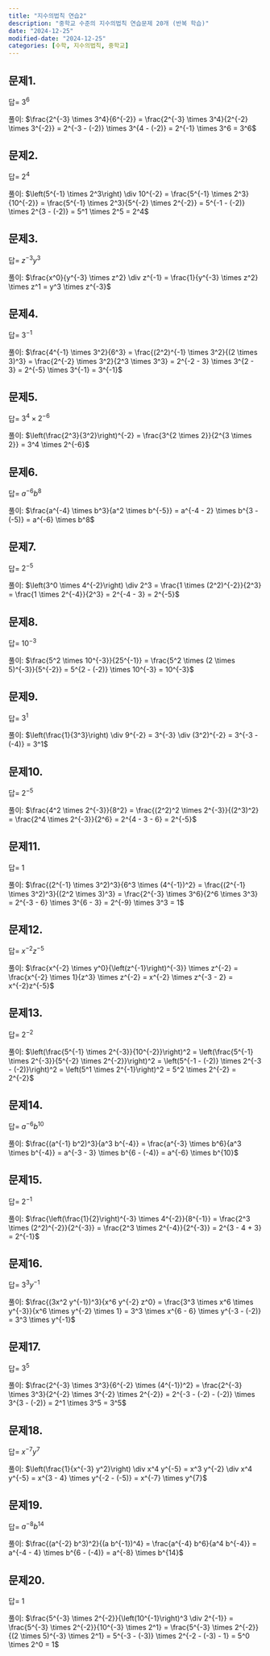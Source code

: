 ```yaml
---
title: "지수의법칙 연습2"
description: "중학교 수준의 지수의법칙 연습문제 20개 (반복 학습)"
date: "2024-12-25"
modified-date: "2024-12-25"
categories: [수학, 지수의법칙, 중학교]
---
```


## 문제1.

::: {.callout-note title="$\frac{2^{-3} \times 3^4}{6^{-2}} = ?$" collapse="true" appearance="minimal"}
답= $3^6$

풀이: $\frac{2^{-3} \times 3^4}{6^{-2}} = \frac{2^{-3} \times 3^4}{2^{-2} \times 3^{-2}} = 2^{-3 - (-2)} \times 3^{4 - (-2)} = 2^{-1} \times 3^6 = 3^6$
:::

## 문제2.

::: {.callout-note title="$\left(5^{-1} \times 2^3\right) \div 10^{-2} = ?$" collapse="true" appearance="minimal"}
답= $2^4$

풀이: $\left(5^{-1} \times 2^3\right) \div 10^{-2} = \frac{5^{-1} \times 2^3}{10^{-2}} = \frac{5^{-1} \times 2^3}{5^{-2} \times 2^{-2}} = 5^{-1 - (-2)} \times 2^{3 - (-2)} = 5^1 \times 2^5 = 2^4$
:::

## 문제3.

::: {.callout-note title="$\frac{x^0}{y^{-3} \times z^2} \div z^{-1} = ?$" collapse="true" appearance="minimal"}
답= $z^{-3} y^3$

풀이: $\frac{x^0}{y^{-3} \times z^2} \div z^{-1} = \frac{1}{y^{-3} \times z^2} \times z^1 = y^3 \times z^{-3}$
:::

## 문제4.

::: {.callout-note title="$\frac{4^{-1} \times 3^2}{6^3} = ?$" collapse="true" appearance="minimal"}
답= $3^{-1}$

풀이: $\frac{4^{-1} \times 3^2}{6^3} = \frac{(2^2)^{-1} \times 3^2}{(2 \times 3)^3} = \frac{2^{-2} \times 3^2}{2^3 \times 3^3} = 2^{-2 - 3} \times 3^{2 - 3} = 2^{-5} \times 3^{-1} = 3^{-1}$
:::

## 문제5.

::: {.callout-note title="$\left(\frac{2^3}{3^2}\right)^{-2} = ?$" collapse="true" appearance="minimal"}
답= $3^4 \times 2^{-6}$

풀이: $\left(\frac{2^3}{3^2}\right)^{-2} = \frac{3^{2 \times 2}}{2^{3 \times 2}} = 3^4 \times 2^{-6}$
:::

## 문제6.

::: {.callout-note title="$\frac{a^{-4} \times b^3}{a^2 \times b^{-5}} = ?$" collapse="true" appearance="minimal"}
답= $a^{-6}b^8$

풀이: $\frac{a^{-4} \times b^3}{a^2 \times b^{-5}} = a^{-4 - 2} \times b^{3 - (-5)} = a^{-6} \times b^8$
:::

## 문제7.

::: {.callout-note title="$\left(3^0 \times 4^{-2}\right) \div 2^3 = ?$" collapse="true" appearance="minimal"}
답= $2^{-5}$

풀이: $\left(3^0 \times 4^{-2}\right) \div 2^3 = \frac{1 \times (2^2)^{-2}}{2^3} = \frac{1 \times 2^{-4}}{2^3} = 2^{-4 - 3} = 2^{-5}$
:::

## 문제8.

::: {.callout-note title="$\frac{5^2 \times 10^{-3}}{25^{-1}} = ?$" collapse="true" appearance="minimal"}
답= $10^{-3}$

풀이: $\frac{5^2 \times 10^{-3}}{25^{-1}} = \frac{5^2 \times (2 \times 5)^{-3}}{5^{-2}} = 5^{2 - (-2)} \times 10^{-3} = 10^{-3}$
:::

## 문제9.

::: {.callout-note title="$\left(\frac{1}{3^3}\right) \div 9^{-2} = ?$" collapse="true" appearance="minimal"}
답= $3^1$

풀이: $\left(\frac{1}{3^3}\right) \div 9^{-2} = 3^{-3} \div (3^2)^{-2} = 3^{-3 - (-4)} = 3^1$
:::

## 문제10.

::: {.callout-note title="$\frac{4^2 \times 2^{-3}}{8^2} = ?$" collapse="true" appearance="minimal"}
답= $2^{-5}$

풀이: $\frac{4^2 \times 2^{-3}}{8^2} = \frac{(2^2)^2 \times 2^{-3}}{(2^3)^2} = \frac{2^4 \times 2^{-3}}{2^6} = 2^{4 - 3 - 6} = 2^{-5}$
:::


## 문제11.

::: {.callout-note title="$\frac{(2^{-1} \times 3^2)^3}{6^3 \times (4^{-1})^2} = ?$" collapse="true" appearance="minimal"}
답= $1$

풀이: $\frac{(2^{-1} \times 3^2)^3}{6^3 \times (4^{-1})^2} = \frac{(2^{-1} \times 3^2)^3}{(2^2 \times 3)^3} = \frac{2^{-3} \times 3^6}{2^6 \times 3^3} = 2^{-3 - 6} \times 3^{6 - 3} = 2^{-9} \times 3^3 = 1$
:::

## 문제12.

::: {.callout-note title="$\frac{x^{-2} \times y^0}{\left(z^{-1}\right)^{-3}} \times z^{-2} = ?$" collapse="true" appearance="minimal"}
답= $x^{-2}z^{-5}$

풀이: $\frac{x^{-2} \times y^0}{\left(z^{-1}\right)^{-3}} \times z^{-2} = \frac{x^{-2} \times 1}{z^3} \times z^{-2} = x^{-2} \times z^{-3 - 2} = x^{-2}z^{-5}$
:::

## 문제13.

::: {.callout-note title="$\left(\frac{5^{-1} \times 2^{-3}}{10^{-2}}\right)^2 = ?$" collapse="true" appearance="minimal"}
답= $2^{-2}$

풀이: $\left(\frac{5^{-1} \times 2^{-3}}{10^{-2}}\right)^2 = \left(\frac{5^{-1} \times 2^{-3}}{5^{-2} \times 2^{-2}}\right)^2 = \left(5^{-1 - (-2)} \times 2^{-3 - (-2)}\right)^2 = \left(5^1 \times 2^{-1}\right)^2 = 5^2 \times 2^{-2} = 2^{-2}$
:::

## 문제14.

::: {.callout-note title="$\frac{(a^{-1} b^2)^3}{a^3 b^{-4}} = ?$" collapse="true" appearance="minimal"}
답= $a^{-6}b^{10}$

풀이: $\frac{(a^{-1} b^2)^3}{a^3 b^{-4}} = \frac{a^{-3} \times b^6}{a^3 \times b^{-4}} = a^{-3 - 3} \times b^{6 - (-4)} = a^{-6} \times b^{10}$
:::

## 문제15.

::: {.callout-note title="$\frac{\left(\frac{1}{2}\right)^{-3} \times 4^{-2}}{8^{-1}} = ?$" collapse="true" appearance="minimal"}
답= $2^{-1}$

풀이: $\frac{\left(\frac{1}{2}\right)^{-3} \times 4^{-2}}{8^{-1}} = \frac{2^3 \times (2^2)^{-2}}{2^{-3}} = \frac{2^3 \times 2^{-4}}{2^{-3}} = 2^{3 - 4 + 3} = 2^{-1}$
:::

## 문제16.

::: {.callout-note title="$\frac{(3x^2 y^{-1})^3}{x^6 y^{-2} z^0} = ?$" collapse="true" appearance="minimal"}
답= $3^3y^{-1}$

풀이: $\frac{(3x^2 y^{-1})^3}{x^6 y^{-2} z^0} = \frac{3^3 \times x^6 \times y^{-3}}{x^6 \times y^{-2} \times 1} = 3^3 \times x^{6 - 6} \times y^{-3 - (-2)} = 3^3 \times y^{-1}$
:::

## 문제17.

::: {.callout-note title="$\frac{2^{-3} \times 3^3}{6^{-2} \times (4^{-1})^2} = ?$" collapse="true" appearance="minimal"}
답= $3^5$

풀이: $\frac{2^{-3} \times 3^3}{6^{-2} \times (4^{-1})^2} = \frac{2^{-3} \times 3^3}{2^{-2} \times 3^{-2} \times 2^{-2}} = 2^{-3 - (-2) - (-2)} \times 3^{3 - (-2)} = 2^1 \times 3^5 = 3^5$
:::

## 문제18.

::: {.callout-note title="$\left(\frac{1}{x^{-3} y^2}\right) \div x^4 y^{-5} = ?$" collapse="true" appearance="minimal"}
답= $x^{-7}y^{7}$

풀이: $\left(\frac{1}{x^{-3} y^2}\right) \div x^4 y^{-5} = x^3 y^{-2} \div x^4 y^{-5} = x^{3 - 4} \times y^{-2 - (-5)} = x^{-7} \times y^{7}$
:::

## 문제19.

::: {.callout-note title="$\frac{(a^{-2} b^3)^2}{(a b^{-1})^4} = ?$" collapse="true" appearance="minimal"}
답= $a^{-8}b^{14}$

풀이: $\frac{(a^{-2} b^3)^2}{(a b^{-1})^4} = \frac{a^{-4} b^6}{a^4 b^{-4}} = a^{-4 - 4} \times b^{6 - (-4)} = a^{-8} \times b^{14}$
:::

## 문제20.

::: {.callout-note title="$\frac{5^{-3} \times 2^{-2}}{\left(10^{-1}\right)^3 \div 2^{-1}} = ?$" collapse="true" appearance="minimal"}
답= $1$

풀이: $\frac{5^{-3} \times 2^{-2}}{\left(10^{-1}\right)^3 \div 2^{-1}} = \frac{5^{-3} \times 2^{-2}}{10^{-3} \times 2^1} = \frac{5^{-3} \times 2^{-2}}{(2 \times 5)^{-3} \times 2^1} = 5^{-3 - (-3)} \times 2^{-2 - (-3) - 1} = 5^0 \times 2^0 = 1$
:::

